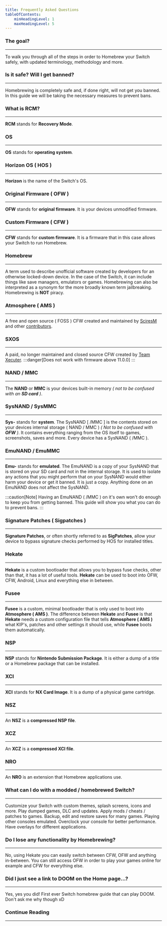 ```yaml
---
title: Frequently Asked Questions
tableOfContents:
    minHeadingLevel: 1
    maxHeadingLevel: 5
---
```



### The goal?

---

To walk you through all of the steps in order to Homebrew your Switch safely, with updated terminology, methodology and more.

### Is it safe? Will I get banned?

---

Homebrewing is completely safe and, if done right, will not get you banned. In this guide we will be taking the necessary measures to prevent bans.

### What is RCM?

---

**RCM** stands for **Recovery Mode**.

### OS

---

**OS** stands for **operating system**.

### Horizon OS ( HOS )

---

**Horizon** is the name of the Switch's OS.

### Original Firmware ( OFW )

---

**OFW** stands for **original firmware**. It is your devices unmodified firmware.

### Custom Firmware ( CFW )

---

**CFW** stands for **custom firmware**. It is a firmware that in this case allows your Switch to run Homebrew.

### Homebrew

---

A term used to describe unofficial software created by developers for an otherwise locked-down device.
In the case of the Switch, it can include things like save managers, emulators or games.
Homebrewing can also be interpreted as a synonym for the more broadly known term jailbreaking.
Homebrewing is **NOT** piracy.

### Atmosphere ( AMS )

---

A free and open source ( FOSS ) CFW created and maintained by <u>[SciresM](https://github.com/SciresM)</u> and other <u>[contributors](https://github.com/Atmosphere-NX/Atmosphere/graphs/contributors)</u>.

### SXOS <Badge text="Deprecated" variant="danger" />

---

A paid, no longer maintained and closed source CFW created by <u>[Team Xecuter](https://en.wikipedia.org/wiki/Team_Xecuter)</u>.
:::danger[Does not work with firmware above 11.0.0]
:::

### NAND / MMC

---

The **NAND** or **MMC** is your devices built-in memory *( not to be confused with an **SD card** )*.

### SysNAND / SysMMC

---

**Sys-** stands for **system**.
The SysNAND [ /MMC ] is the contents stored on your devices internal storage ( NAND / MMC ) *( Not to be confused with **OFW** )*.
It contains everything ranging from the OS itself to games, screenshots, saves and more.
Every device has a SysNAND ( /MMC ).

### EmuNAND / EmuMMC

---

**Emu-** stands for **emulated**.
The EmuNAND is a copy of your SysNAND that is stored on your SD card and not in the internal storage.
It is used to isolate any actions that you might perform that on your SysNAND would either harm your device or get it banned.
It is just a copy. Anything done on an EmuNAND does not affect the SysNAND.

:::caution[Note]
Having an EmuNAND ( /MMC ) on it's own won't do enough to keep you from getting banned.
This guide will show you what you can do to prevent bans.
:::


### Signature Patches ( Sigpatches )

---

**Signature Patches**, or often shortly referred to as **SigPatches**, allow your device to bypass signature checks performed by HOS for installed titles.

### Hekate

---

**Hekate** is a custom bootloader that allows you to bypass fuse checks, other than that, it has a lot of useful tools.
**Hekate** can be used to boot into OFW, CFW, Android, Linux and everything else in between.

### Fusee

---

**Fusee** is a custom, minimal bootloader that is only used to boot into **Atmosphere ( AMS )**.
The difference between **Hekate** and **Fusee** is that **Hekate** needs a custom configuration file that tells **Atmosphere ( AMS )** what KIP's, patches and other settings it should use, while **Fusee** boots them automatically.

### NSP

---

**NSP** stands for **Nintendo Submission Package**.
It is either a dump of a title or a Homebrew package that can be installed.

### XCI

---

**XCI** stands for **NX Card Image**.
It is a dump of a physical game cartridge.

### NSZ

---

An **NSZ** is a **compressed NSP file**.

### XCZ

---

An **XCZ** is a **compressed XCI file**.

### NRO

---

An **NRO** is an extension that Homebrew applications use.

### What can I do with a modded / homebrewed Switch?

---

Customize your Switch with custom themes, splash screens, icons and more.
Play dumped games, DLC and updates.
Apply mods / cheats / patches to games.
Backup, edit and restore saves for many games.
Playing other consoles emulated.
Overclock your console for better performance.
Have overlays for different applications.

### Do I lose any functionality by Homebrewing?

---

No, using Hekate you can easily switch between CFW, OFW and anything in-between. You can still access OFW in order to play your games online for example and CFW for everything else.

### Did I just see a link to DOOM on the Home page...?

---

Yes, yes you did! First ever Switch homebrew guide that can play DOOM. Don't ask me why though xD

### Continue Reading

---